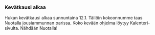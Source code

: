 
### Kevätkausi alkaa

Hukan kevätkausi alkaa sunnuntaina 12.1. Tällöin kokoonnumme taas Nuotalla jousiammunnan parissa. Koko kevään ohjelma
löytyy Kalenteri-sivulta. Nähdään Nuotalla!
